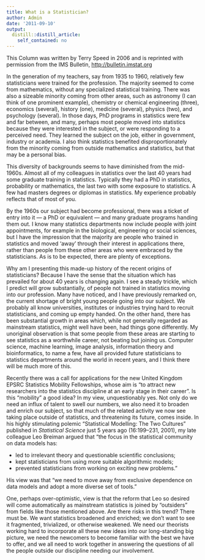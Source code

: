 ```yaml
---
title: What is a Statistician?
author: Admin
date: '2011-09-10'
output:
  distill::distill_article:
    self_contained: no
---
```


 <span></span>

This Column was written by Terry Speed in 2006 and is reprinted with permission from the IMS Bulletin, <a href="http://bulletin.imstat.org" target="_blank"><a href="http://bulletin.imstat.org" target="_blank">http://bulletin.imstat.org</a></a>

<p class="p1">
  <span class="s1">I</span>n the generation of my teachers, say from 1935 to 1960, relatively few statisticians were trained for the profession. The majority seemed to come from mathematics, without any specialized statistical training. There was also a sizeable minority coming from other areas, such as astronomy (I can think of one prominent example), chemistry or chemical engineering (three), economics (several), history (one), medicine (several), physics (two), and psychology (several). In those days, PhD programs in statistics were few and far between, and many, perhaps most people moved into statistics because they were interested in the subject, or were responding to a perceived need. They learned the subject on the job, either in government, industry or academia. I also think statistics benefited disproportionately from the minority coming from outside mathematics and statistics, but that may be a personal bias.
</p>

<p class="p1">
  This diversity of backgrounds seems to have diminished from the mid-1960s. Almost all of my colleagues in statistics over the last 40 years had some graduate training in statistics. Typically they had a PhD in statistics, probability or mathematics, the last two with some exposure to statistics. A few had masters degrees or diplomas in statistics. My experience probably reflects that of most of you.
</p>

<p class="p1">
  By the 1960s our subject had become professional, there was a ticket of entry into it — a PhD or equivalent — and many graduate programs handing them out. I know many statistics departments now include people with joint appointments, for example in the biological, engineering or social sciences, but I have the impression that the majority are people who trained in statistics and moved ‘away’ through their interest in applications there, rather than people from these other areas who were embraced by the statisticians. As is to be expected, there are plenty of exceptions.
</p>

<p class="p1">
  Why am I presenting this made-up history of the recent origins of statisticians? Because I have the sense that the situation which has prevailed for about 40 years is changing again. I see a steady trickle, which I predict will grow substantially, of people not trained in statistics moving into our profession. Many have noticed, and I have previously remarked on, the current shortage of bright young people going into our subject. We probably all know universities, institutes or industries trying hard to recruit statisticians, and coming up empty handed. On the other hand, there has been substantial growth in areas which, while not generally regarded as mainstream statistics, might well have been, had things gone differently. My unoriginal observation is that some people from these areas are starting to see statistics as a worthwhile career, not beating but joining us. Computer science, machine learning, image analysis, information theory and bioinformatics, to name a few, have all provided future statisticians to statistics departments around the world in recent years, and I think there will be much more of this.
</p>

<p class="p1">
  Recently there was a call for applications for the new United Kingdom EPSRC Statistics Mobility Fellowships, whose aim is “to attract new researchers into the statistics discipline at an early stage in their career”. Is this “mobility” a good idea? In my view, unquestionably yes. Not only do we need an influx of talent to swell our numbers, we also need it to broaden and enrich our subject, so that much of the related activity we now see taking place outside of statistics, and threatening its future, comes inside. In his highly stimulating polemic “Statistical Modelling: The Two Cultures” published in <em>Statistical Science </em>just 5 years ago (16:199–231, 2001), my late colleague Leo Breiman argued that “the focus in the statistical community on data models has:
</p>

  * led to irrelevant theory and questionable scientific conclusions; 
  * kept statisticians from using more suitable algorithmic models; 
  * prevented statisticians from working on exciting new problems.”

<p class="p1">
  His view was that “we need to move away from exclusive dependence on data models and adopt a more diverse set of tools.”
</p>

<p class="p1">
  One, perhaps over-optimistic, view is that the reform that Leo so desired will come automatically as mainstream statistics is joined by “outsiders” from fields like those mentioned above. Are there risks in this trend? There must be. We want statistics broadened and enriched; we don’t want to see it fragmented, trivialized, or otherwise weakened. We need our theorists working hard to incorporate all these new ideas into our long-standing big picture, we need the newcomers to become familiar with the best we have to offer, and we all need to work together in answering the questions of all the people outside our discipline needing our involvement.
</p>
